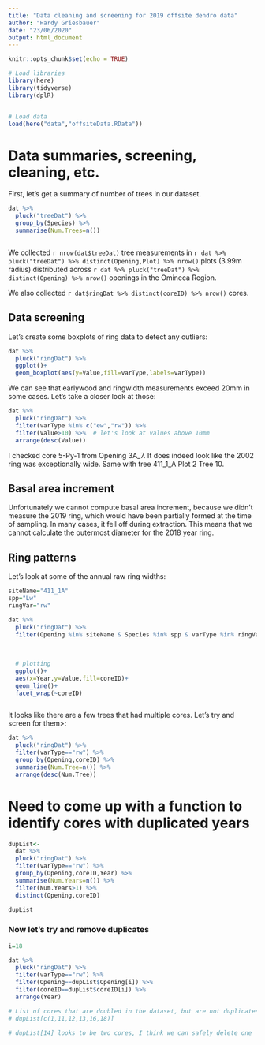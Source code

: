 ```yaml
---
title: "Data cleaning and screening for 2019 offsite dendro data"
author: "Hardy Griesbauer"
date: "23/06/2020"
output: html_document
---
```


```r
knitr::opts_chunk$set(echo = TRUE)

# Load libraries
library(here)
library(tidyverse)
library(dplR)


# Load data
load(here("data","offsiteData.RData"))

```

# Data summaries, screening, cleaning, etc.

First, let's get a summary of number of trees in our dataset.

```r



dat %>% 
  pluck("treeDat") %>% 
  group_by(Species) %>% 
  summarise(Num.Trees=n())



```

We collected `r nrow(dat$treeDat)` tree measurements in `r dat %>% pluck("treeDat") %>% distinct(Opening,Plot) %>% nrow()` plots (3.99m radius) distributed across `r dat %>% pluck("treeDat") %>% distinct(Opening) %>% nrow()` openings in the Omineca Region.

We also collected `r dat$ringDat %>% distinct(coreID) %>% nrow()` cores.

## Data screening

Let's create some boxplots of ring data to detect any outliers:

```r

dat %>% 
  pluck("ringDat") %>% 
  ggplot()+
  geom_boxplot(aes(y=Value,fill=varType,labels=varType))

```

We can see that earlywood and ringwidth measurements exceed 20mm in some cases.  Let's take a closer look at those:

```r

dat %>% 
  pluck("ringDat") %>% 
  filter(varType %in% c("ew","rw")) %>% 
  filter(Value>10) %>%  # let's look at values above 10mm
  arrange(desc(Value))

```

I checked core 5-Py-1 from Opening 3A_7.  It does indeed look like the 2002 ring was exceptionally wide.  Same with tree 411_1_A Plot 2 Tree 10.  

## Basal area increment
Unfortunately we cannot compute basal area increment, because we didn't measure the 2019 ring, which would have been partially formed at the time of sampling.  In many cases, it fell off during extraction.  This means that we cannot calculate the outermost diameter for the 2018 year ring.

## Ring patterns
Let's look at some of the annual raw ring widths:

```r
siteName="411_1A"
spp="Lw"
ringVar="rw"

dat %>% 
  pluck("ringDat") %>% 
  filter(Opening %in% siteName & Species %in% spp & varType %in% ringVar) %>% 
  
 
  
  # plotting
  ggplot()+
  aes(x=Year,y=Value,fill=coreID)+
  geom_line()+
  facet_wrap(~coreID)



```

It looks like there are a few trees that had multiple cores.  Let's try and screen for them>:

```r
dat %>% 
  pluck("ringDat") %>% 
  filter(varType=="rw") %>% 
  group_by(Opening,coreID) %>% 
  summarise(Num.Tree=n()) %>% 
  arrange(desc(Num.Tree))


```

# Need to come up with a function to identify cores with duplicated years
```r
dupList<-
  dat %>% 
  pluck("ringDat") %>% 
  filter(varType=="rw") %>% 
  group_by(Opening,coreID,Year) %>% 
  summarise(Num.Years=n()) %>% 
  filter(Num.Years>1) %>% 
  distinct(Opening,coreID)

dupList
```

### Now let's try and remove duplicates

```r
i=18

dat %>% 
  pluck("ringDat") %>% 
  filter(varType=="rw") %>% 
  filter(Opening==dupList$Opening[i]) %>% 
  filter(coreID==dupList$coreID[i]) %>% 
  arrange(Year)

# List of cores that are doubled in the dataset, but are not duplicates (I think they need to be removed)
# dupList[c(1,11,12,13,16,18)]

# dupList[14] looks to be two cores, I think we can safely delete one

```

